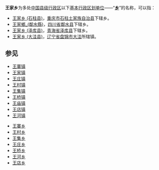 '''王家乡'''为多处[[中国行政区划|中国]][[县级行政区|县级行政区]]以下[[乡级行政区划|基本行政区划单位]]——“'''[[乡|乡]]'''”的名称，可以指：

* [[王家乡_(石柱县)|王家乡 (石柱县)]]，[[重庆市|重庆市]][[石柱土家族自治县|石柱土家族自治县]]下辖乡。
* [[王家鄉_(鄰水縣)|王家鄉_(鄰水縣)]]，[[四川省|四川省]][[鄰水县|鄰水县]]下辖乡。
* [[王家乡_(泽库县)|王家乡 (泽库县)]]，[[青海省|青海省]][[泽库县|泽库县]]下辖乡。
* [[王家乡_(大洼县)|王家乡 (大洼县)]]，[[辽宁省|辽宁省]][[盘锦市|盘锦市]][[大洼|大洼]]所辖镇。
==参见==
* [[王寨镇|王寨镇]]
* [[王家镇|王家镇]]
* [[王庄镇|王庄镇]]
* [[王村镇|王村镇]]
* [[王集镇|王集镇]]
* [[王桥镇|王桥镇]]
* [[王庙镇|王庙镇]]
* [[王店镇|王店镇]]
* [[王河镇|王河镇]]

* [[王寨乡|王寨乡]]
* [[王村乡|王村乡]]
* [[王集乡|王集乡]]
* [[王庄乡|王庄乡]]
* [[王桥乡|王桥乡]]
* [[王河乡|王河乡]]
* [[王店乡|王店乡]]

{{disambig|W王家乡|Cat=三字中国乡名消歧义}}